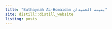 ```yaml
---
title: "Buthaynah AL-Homaidan بثينه الحميدان"
site: distill::distill_website
listing: posts
---
```

